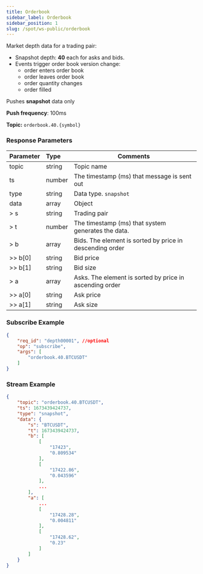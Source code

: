 ```yaml
---
title: Orderbook
sidebar_label: Orderbook
sidebar_position: 1
slug: /spot/ws-public/orderbook
---
```


Market depth data for a trading pair:
* Snapshot depth: **40** each for asks and bids.
* Events trigger order book version change:
  * order enters order book
  * order leaves order book
  * order quantity changes
  * order filled

Pushes **snapshot** data only

**Push frequency**: 100ms

**Topic:** `orderbook.40.{symbol}`

### Response Parameters
| Parameter | Type | Comments|
|:----- |:-----|----- |
|topic |string |Topic name |
|ts |number |The timestamp (ms) that message is sent out |
|type |string |Data type. `snapshot`|
|data |array |Object |
|> s | string | Trading pair |
|> t | number | The timestamp (ms) that system generates the data. |
|> b | array | Bids. The element is sorted by price in descending order|
|>> b[0] | string | Bid price|
|>> b[1] | string | Bid size|
|> a | array | Asks. The element is sorted by price in ascending order |
|>> a[0] | string | Ask price|
|>> a[1] | string | Ask size|

### Subscribe Example

```json
{
    "req_id": "depth00001", //optional
    "op": "subscribe",
    "args": [
        "orderbook.40.BTCUSDT"
    ]
}
```

### Stream Example

```json
{
    "topic": "orderbook.40.BTCUSDT",
    "ts": 1673439424737,
    "type": "snapshot",
    "data": {
        "s": "BTCUSDT",
        "t": 1673439424737,
        "b": [
            [
                "17423",
                "0.809534"
            ],
            [
                "17422.86",
                "0.043596"
            ],
            ...
        ],
        "a": [
            ...
            [
                "17428.28",
                "0.004811"
            ],
            [
                "17428.62",
                "0.23"
            ]
        ]
    }
}
```
